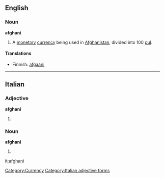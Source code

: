 {{see|Afghani}}

==English==
===Noun===
{{wikipedia|Afghan afghani}}
'''afghani'''

# A [[monetary]] [[currency]] being used in [[Afghanistan]], divided into 100 [[pul]].

====Translations====
*Finnish: [[afgaani]]

[[Category:Currency]]

----

==Italian==

===Adjective===
'''afghani''' {{m}}
# {{plural of|afghano#Adjective|afghano|lang=Italian}}

===Noun===
'''afghani''' {{m}}
# {{plural of|afghano|lang=Italian}}

[[Category:Italian adjective forms]]

[[it:afghani]]